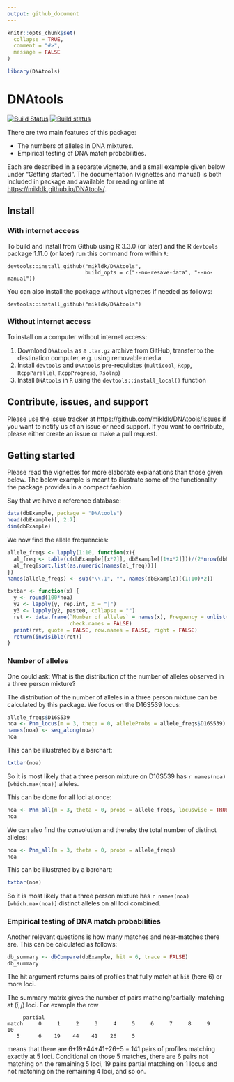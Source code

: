 ```yaml
---
output: github_document
---
```


<!-- README.md is generated from README.Rmd. Please edit only README.Rmd! -->

```r
knitr::opts_chunk$set(
  collapse = TRUE,
  comment = "#>",
  message = FALSE
)
```

```r
library(DNAtools)
```

# DNAtools

[![Build Status](https://travis-ci.org/mikldk/DNAtools.svg?branch=master)](https://travis-ci.org/mikldk/DNAtools)
[![Build status](https://ci.appveyor.com/api/projects/status/1861od7todeskm5p/branch/master?svg=true)](https://ci.appveyor.com/project/mikldk/DNAtools/branch/master)

There are two main features of this package:

* The numbers of alleles in DNA mixtures.
* Empirical testing of DNA match probabilities.

Each are described in a separate vignette, and a small example given 
below under "Getting started". 
The documentation (vignettes and manual) is both included in package 
and available for reading online at <https://mikldk.github.io/DNAtools/>.


## Install

### With internet access

To build and install from Github using R 3.3.0 (or later) and the R `devtools` package 1.11.0 (or later) run this command from within `R`:

```
devtools::install_github("mikldk/DNAtools", 
                         build_opts = c("--no-resave-data", "--no-manual"))
```

You can also install the package without vignettes if needed as follows:

```
devtools::install_github("mikldk/DNAtools")
```

### Without internet access

To install on a computer without internet access:

1. Download `DNAtools` as a `.tar.gz` archive from GitHub, transfer to the destination computer, e.g. using removable media
1. Install `devtools` and `DNAtools` pre-requisites (`multicool`, `Rcpp`, `RcppParallel`, `RcppProgress`, `Rsolnp`)
1. Install `DNAtools` in `R` using the `devtools::install_local()` function


## Contribute, issues, and support ##

Please use the issue tracker at <https://github.com/mikldk/DNAtools/issues> 
if you want to notify us of an issue or need support.
If you want to contribute, please either create an issue or make a pull request.

## Getting started


Please read the vignettes for more elaborate explanations than those given below. 
The below example is meant to illustrate some of the functionality the package provides in 
a compact fashion.

Say that we have a reference database:

```r
data(dbExample, package = "DNAtools")
head(dbExample)[, 2:7]
dim(dbExample)
```

We now find the allele frequencies:

```r
allele_freqs <- lapply(1:10, function(x){
  al_freq <- table(c(dbExample[[x*2]], dbExample[[1+x*2]]))/(2*nrow(dbExample))
  al_freq[sort.list(as.numeric(names(al_freq)))]
})
names(allele_freqs) <- sub("\\.1", "", names(dbExample)[(1:10)*2])
```


```r
txtbar <- function(x) {
  y <- round(100*noa)
  y2 <- lapply(y, rep.int, x = "|")
  y3 <- lapply(y2, paste0, collapse = "")
  ret <- data.frame(`Number of alleles` = names(x), Frequency = unlist(y3), 
                    check.names = FALSE)
  print(ret, quote = FALSE, row.names = FALSE, right = FALSE)
  return(invisible(ret))
}
```

### Number of alleles

One could ask: What is the distribution of the number of alleles observed in a three person mixture?

The distribution of the number of alleles in a three person mixture can 
be calculated by this package. 
We focus on the D16S539 locus:

```r
allele_freqs$D16S539
noa <- Pnm_locus(m = 3, theta = 0, alleleProbs = allele_freqs$D16S539)
names(noa) <- seq_along(noa)
noa
```

This can be illustrated by a barchart:

```r
txtbar(noa)
```

So it is most likely that a three person mixture on D16S539 has `r names(noa)[which.max(noa)]` alleles.

This can be done for all loci at once:

```r
noa <- Pnm_all(m = 3, theta = 0, probs = allele_freqs, locuswise = TRUE)
noa
```

We can also find the convolution and thereby the total number of distinct alleles:

```r
noa <- Pnm_all(m = 3, theta = 0, probs = allele_freqs)
noa
```

This can be illustrated by a barchart:

```r
txtbar(noa)
```

So it is most likely that a three person mixture has `r names(noa)[which.max(noa)]` distinct alleles on all loci combined.


### Empirical testing of DNA match probabilities

Another relevant questions is how many matches and near-matches there are. 
This can be calculated as follows:

```r
db_summary <- dbCompare(dbExample, hit = 6, trace = FALSE)
db_summary
```

The hit argument returns pairs of profiles that fully match at `hit` (here 6) or more loci.

The summary matrix gives the number of pairs mathcing/partially-matching at $(i,j)$ loci. 
For example the row
```
     partial
match     0     1     2     3     4     5     6     7     8     9    10
   5      6    19    44    41    26     5                              
```
means that there are 6+19+44+41+26+5 = 141 pairs of profiles matching exactly at 
5 loci. 
Conditional on those 5 matches, there are 
6 pairs not matching on the remaining 5 loci, 
19 pairs partial matching on 1 locus and not matching on the remaining 4 loci, 
and so on.


